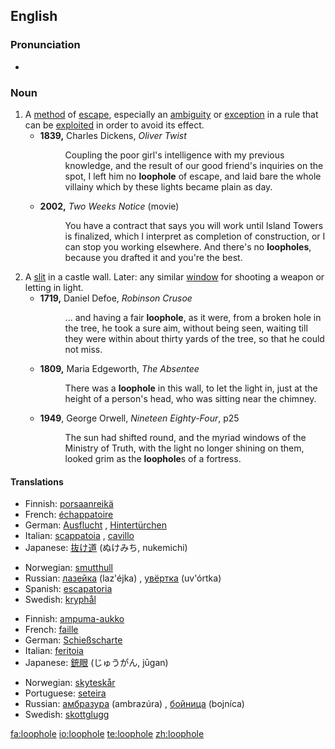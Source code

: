 ==English==

===Pronunciation===
*{{IPA|/ˈluːphəʊl/}}

===Noun===
{{en-noun|sg=[[loop]][[hole]]}}

# A [[method]] of [[escape]], especially an [[ambiguity]] or [[exception]] in a rule that can be [[exploit]]ed in order to avoid its effect.
#*'''1839,''' Charles Dickens, ''Oliver Twist''
#*:Coupling the poor girl's intelligence with my previous knowledge, and the result of our good friend's inquiries on the spot, I left him no '''loophole''' of escape, and laid bare the whole villainy which by these lights became plain as day.
#*'''2002,''' ''Two Weeks Notice'' (movie)
#*:You have a contract that says you will work until Island Towers is finalized, which I interpret as completion of construction, or I can stop you working elsewhere. And there's no '''loopholes''', because you drafted it and you're the best.
# A [[slit]] in a castle wall.  Later: any similar [[window]] for shooting a weapon or letting in light.
#*'''1719,''' Daniel Defoe, ''Robinson Crusoe''
#*:... and having a fair '''loophole''', as it were, from a broken hole in the tree, he took a sure aim, without being seen, waiting till they were within about thirty yards of the tree, so that he could not miss.
#*'''1809,''' Maria Edgeworth, ''The Absentee''
#*:There was a '''loophole''' in this wall, to let the light in, just at the height of a person's head, who was sitting near the chimney.
#*'''1949''', George Orwell, ''Nineteen Eighty-Four'', p25
#*:The sun had shifted round, and the myriad windows of the Ministry of Truth, with the light no longer shining on them, looked grim as the '''loophole'''s of a fortress.

====Translations====
{{trans-top|method of escape}}
*Finnish: [[porsaanreikä]]
*French: [[échappatoire]] {{f}}
*German: [[Ausflucht]] {{f}}, [[Hintertürchen]] {{n}}
*Italian: [[scappatoia]] {{f}}, [[cavillo]] {{m}}
*Japanese: [[抜け道]] (ぬけみち, nukemichi)
{{trans-mid}}
*Norwegian: [[smutthull]] {{n}}
*Russian: [[лазейка]] (laz'éjka) {{f}}, [[увёртка]] (uv'órtka) {{f}}
*Spanish: [[escapatoria]] {{f}}
*Swedish: [[kryphål]] {{n}}
{{trans-bottom}}

{{trans-top|slit in a castle wall}}
*Finnish: [[ampuma-aukko]]
*French: [[faille]] {{f}}
*German: [[Schießscharte]] {{f}}
*Italian: [[feritoia]] {{f}}
*Japanese: [[銃眼]] (じゅうがん, jūgan)
{{trans-mid}}
*Norwegian: [[skyteskår]] {{n}}
*Portuguese: [[seteira]] {{f}}
*Russian: [[амбразура]] (ambrazúra) {{f}}, [[бойница]] (bojníca) {{f}}
*Swedish: [[skottglugg]] {{c}}
{{trans-bottom}}

[[fa:loophole]]
[[io:loophole]]
[[te:loophole]]
[[zh:loophole]]